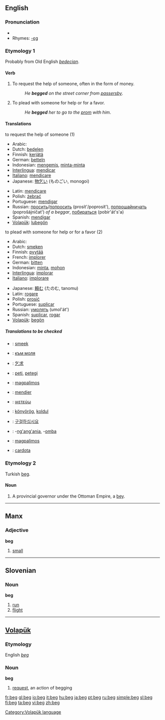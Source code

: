 ==English==

===Pronunciation===
* {{IPA|/bɛg/}}
*Rhymes: [[Rhymes:English:-ɛɡ|-ɛɡ]]

===Etymology 1===
Probably from Old English ''[[bedecian]]''.

====Verb====
{{en-verb|beg|g|ed}}

# To request the help of someone, often in the form of money.
#:''He '''begged''' on the street corner from [[passersby]]''. 
# To plead with someone for help or for a favor.
#:''He '''begged''' her to go to the [[prom]] with him''.

====Translations====
;to request the help of someone (1)
{{top}}
*Arabic: {{ARchar|[[يستجدي]]}}
*Dutch: [[bedelen]]
*Finnish: [[kerjätä]]
*German: [[betteln]]
*Indonesian: [[mengemis]], [[minta-minta]]
*[[Interlingua]]: [[mendicar]]
*[[Italiano]]: [[mendicare]]
*Japanese: [[物乞い]] (ものごい, monogoi)
{{mid}}
*Latin: [[mendicare]]
*Polish: [[żebrać]]
*Portuguese: [[mendigar]]
*Russian: [[просить]]/[[попросить]] (prosít'/poprosít'), [[попрошайничать]] (poprošájničat') ''of a beggar'', [[побираться]] (pobir'át's'a)
*Spanish: [[mendigar]]
*[[Volapük]]: [[lubegön]]
{{bottom}}

;to plead with someone for help or for a favor (2)
{{top}}
*Arabic: {{ARchar|[[يتوسل]]}}
*Dutch: [[smeken]]
*Finnish: [[pyytää]]
*French: [[implorer]]
*German: [[bitten]]
*Indonesian: [[minta]], [[mohon]]
*[[Interlingua]]: [[implorar]]
*[[Italiano]]: [[implorare]]
{{mid}}
*Japanese: [[頼む]] (たのむ, tanomu)
*Latin: [[rogare]]
*Polish: [[prosić]]
*Portuguese: [[suplicar]]
*Russian: [[умолять]] (umol'át')
*Spanish: [[suplicar]], [[rogar]]
*[[Volapük]]: [[begön]]
{{bottom}}

=====Translations to be checked=====
{{checktrans}}
*{{ttbc|Afrikaans}}: [[smeek]]
*{{ttbc|Bulgarian}}: [[към моля]]
*{{ttbc|Chinese}}: [[乞求]]
*{{ttbc|Esperanto}}: [[peti]], [[petegi]]
*{{ttbc|Filipino}}: [[magpalimos]]
*{{ttbc|French}}: [[mendier]]
*{{ttbc|Greek}}: [[ικετεύω]]
*{{ttbc|Hungarian}}: [[könyörög]], [[koldul]]
*{{ttbc|Korean}}: [[구걸하십시요]]
*{{ttbc|Swahili}}: -[[ng'ang'ania]], -[[omba]]
*{{ttbc|Tagalog}}: [[magpalimos]]
*{{ttbc|Welsh}}: [[cardota]]

===Etymology 2===
Turkish [[beg#Turkish|beg]].

====Noun====
{{en-noun}}

# A provincial governor under the Ottoman Empire, a [[bey]].

----

==Manx==

===Adjective===
'''beg'''

#[[small]]

----

==Slovenian==

===Noun===
'''beg''' {{m}}

# [[run]]
# [[flight]]

----

==[[Volapük]]==

===Etymology===
English ''[[beg]]''

===Noun===
'''beg'''

# [[request]], an action of begging

[[Category:Volapük language]]

[[fr:beg]]
[[gl:beg]]
[[io:beg]]
[[it:beg]]
[[hu:beg]]
[[ja:beg]]
[[pt:beg]]
[[ru:beg]]
[[simple:beg]]
[[sl:beg]]
[[fi:beg]]
[[ta:beg]]
[[vi:beg]]
[[zh:beg]]
